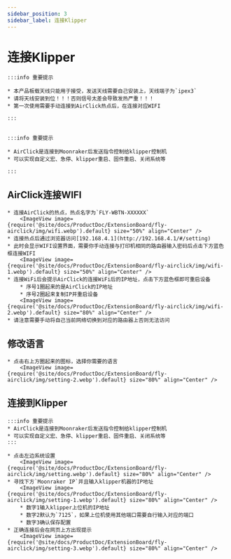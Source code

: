 ```yaml
---
sidebar_position: 3
sidebar_label: 连接Klipper
---
```






# 连接Klipper

    :::info 重要提示

    * 本产品板载天线只能用于接受，发送天线需要自己安装上，天线端子为`ipex3`
    * 请将天线安装到位！！！否则信号太差会导致发热严重！！！
    * 第一次使用需要手动连接到AirClick热点后，在连接对应WIFI

    :::


    :::info 重要提示

    * AirClick是连接到Moonraker后发送指令控制给klipper控制机
    * 可以实现自定义宏、急停、klipper重启、固件重启、关闭系统等

    :::

## AirClick连接WIFI

    * 连接AirClick的热点，热点名字为`FLY-WBTN-XXXXXX`
        <ImageView image={require('@site/docs/ProductDoc/ExtensionBoard/fly-airclick/img/wifi.webp').default} size="50%" align="Center" />
    * 连接热点后通过浏览器访问[192.168.4.1](http://192.168.4.1/#/setting)
    * 此时会显示WIFI设置界面，需要你手动连接与打印机相同的路由器输入密码后点击下方蓝色框连接WIFI
        <ImageView image={require('@site/docs/ProductDoc/ExtensionBoard/fly-airclick/img/wifi-1.webp').default} size="50%" align="Center" />
    * 连接WiFi后会提示AirClick的连接WiFi后的IP地址，点击下方蓝色框即可重启设备
        * 序号1圈起来的是AirClick的IP地址
        * 序号2圈起来复制IP并重启设备
        <ImageView image={require('@site/docs/ProductDoc/ExtensionBoard/fly-airclick/img/wifi-2.webp').default} size="80%" align="Center" />
    * 请注意需要手动将自己当前网络切换到对应的路由器上否则无法访问

## 修改语言
    * 点击右上方圈起来的图标，选择你需要的语言
        <ImageView image={require('@site/docs/ProductDoc/ExtensionBoard/fly-airclick/img/setting-2.webp').default} size="80%" align="Center" />

## 连接到Klipper

    :::info 重要提示
    * AirClick是连接到Moonraker后发送指令控制给klipper控制机
    * 可以实现自定义宏、急停、klipper重启、固件重启、关闭系统等
    :::

    * 点击左边系统设置
        <ImageView image={require('@site/docs/ProductDoc/ExtensionBoard/fly-airclick/img/setting.webp').default} size="80%" align="Center" />
    * 寻找下方`Moonraker IP`并且输入klipper机器的IP地址
        <ImageView image={require('@site/docs/ProductDoc/ExtensionBoard/fly-airclick/img/setting-1.webp').default} size="80%" align="Center" />
        * 数字1输入klipper上位机的IP地址
        * 数字2默认为`7125`，如果上位机使用其他端口需要自行输入对应的端口
        * 数字3确认保存配置
    * 正确连接后会在网页上方出现提示
        <ImageView image={require('@site/docs/ProductDoc/ExtensionBoard/fly-airclick/img/setting-3.webp').default} size="80%" align="Center" />

